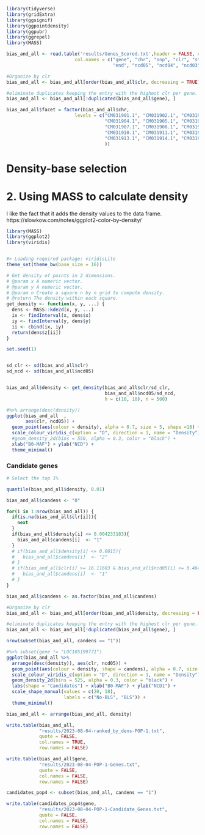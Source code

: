 
```r
library(tidyverse)
library(gridExtra)
library(ggsignif)
library(ggpointdensity)
library(ggpubr)
library(ggrepel)
library(MASS)
```

```r

bias_and_all <- read.table('results/Genes_Scored.txt',header = FALSE, quote = "", 
                         col.names = c("gene", "chr", "snp", "clr", "start",
                                       "end", "ncd05", "ncd04", "ncd03"))
```

```r
#Organize by clr
bias_and_all <- bias_and_all[order(bias_and_all$clr, decreasing = TRUE), ]

#eliminate duplicates keeping the entry with the highest clr per gene.
bias_and_all <- bias_and_all[!duplicated(bias_and_all$gene), ]

```

```r

bias_and_all$facet = factor(bias_and_all$chr, 
                         levels = c("CM031901.1", "CM031902.1", "CM031903.1", 
                                    "CM031904.1", "CM031905.1", "CM031906.1", 
                                    "CM031907.1", "CM031908.1", "CM031909.1", 
                                    "CM031910.1", "CM031911.1", "CM031912.1", 
                                    "CM031913.1", "CM031914.1", "CM031915.1"
                                    ))

```

# Density-base selection

#####################

# 2. Using MASS to calculate density
I like the fact that it adds the density values to the data frame.
https://slowkow.com/notes/ggplot2-color-by-density/

```r
library(MASS)
library(ggplot2)
library(viridis)


#> Loading required package: viridisLite
theme_set(theme_bw(base_size = 16))

# Get density of points in 2 dimensions.
# @param x A numeric vector.
# @param y A numeric vector.
# @param n Create a square n by n grid to compute density.
# @return The density within each square.
get_density <- function(x, y, ...) {
  dens <- MASS::kde2d(x, y, ...)
  ix <- findInterval(x, dens$x)
  iy <- findInterval(y, dens$y)
  ii <- cbind(ix, iy)
  return(dens$z[ii])
}

set.seed(1)


sd_clr <- sd(bias_and_all$clr)
sd_ncd <- sd(bias_and_all$ncd05)


bias_and_all$density <- get_density(bias_and_all$clr/sd_clr, 
                                    bias_and_all$ncd05/sd_ncd, 
                                    h = c(10, 10), n = 500)


```


```r
#%>% arrange(desc(density))
ggplot(bias_and_all  ,
       aes(clr, ncd05)) + 
  geom_point(aes(colour = density), alpha = 0.7, size = 5, shape =18) +
  scale_colour_viridis_c(option = "D", direction = 1, name = "Density") +
  #geom_density_2d(bins = 550, alpha = 0.3, color = "black") +
  xlab("B0-MAF") + ylab("NCD") + 
  theme_minimal()

```
### Candidate genes


```r
# Select the top 1%

quantile(bias_and_all$density, 0.01)

bias_and_all$candens <- "0"

for(i in 1:nrow(bias_and_all)) {                     
  if(is.na(bias_and_all$clr[i])){
    next
  }
  if(bias_and_all$density[i] <= 0.004233183){
    bias_and_all$candens[i]  <- "1"
  }
  # if(bias_and_all$density[i] <= 0.0015){
  #   bias_and_all$candens[i]  <- "2"
  # }
  # if(bias_and_all$clr[i] >= 16.11603 & bias_and_all$ncd05[i] <= 0.4647506){
  #   bias_and_all$candens[i]  <- "1"
  # }
}

bias_and_all$candens <- as.factor(bias_and_all$candens)

#Organize by clr
bias_and_all <- bias_and_all[order(bias_and_all$density, decreasing = FALSE), ]

#eliminate duplicates keeping the entry with the highest clr per gene.
bias_and_all <- bias_and_all[!duplicated(bias_and_all$gene), ]

nrow(subset(bias_and_all, candens == "1"))
```

```r
#%>% subset(gene != "LOC105199771")
ggplot(bias_and_all %>% 
  arrange(desc(density)), aes(clr, ncd05)) + 
  geom_point(aes(colour = density, shape = candens), alpha = 0.7, size = 5) +
  scale_colour_viridis_c(option = "D", direction = 1, name = "Density") +
  geom_density_2d(bins = 525, alpha = 0.3, color = "black") +
  labs(shape = "Candidates") + xlab("B0-MAF") + ylab("NCD1") + 
  scale_shape_manual(values = c(20, 18),
                     labels = c("No-BLS", "BLS")) +
  theme_minimal()

```


```r
bias_and_all <- arrange(bias_and_all, density)

write.table(bias_and_all, 
            "results/2023-08-04-ranked_by_dens-POP-1.txt", 
            quote = FALSE, 
            col.names = TRUE, 
            row.names = FALSE)

write.table(bias_and_all$gene, 
            "results/2023-08-04-POP-1-Genes.txt", 
            quote = FALSE, 
            col.names = FALSE, 
            row.names = FALSE)

candidates_pop4 <- subset(bias_and_all, candens == "1")

write.table(candidates_pop4$gene, 
            "results/2023-08-04-POP-1-Candidate_Genes.txt", 
            quote = FALSE, 
            col.names = FALSE, 
            row.names = FALSE)

```


